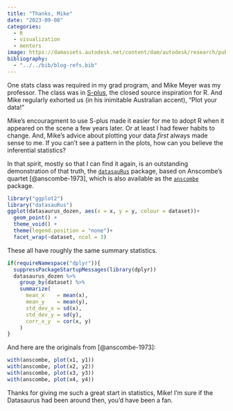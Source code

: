 ```yaml
---
title: "Thanks, Mike"
date: "2023-09-08"
categories:
  - R
  - visualization
  - mentors
image: https://damassets.autodesk.net/content/dam/autodesk/research/publications-assets/gifs/same-stats-different-graphs/DinoSequentialSmaller.gif
bibliography: 
  - "../../bib/blog-refs.bib"
---
```


One stats class was required in my grad program, and Mike Meyer was my professor.
The class was in [S-plus](https://en.wikipedia.org/wiki/S-PLUS), the closed source inspiration for R.
And Mike regularly exhorted us (in his inimitable Australian accent), "Plot your data!"

Mike's encouragment to use S-plus made it easier for me to adopt R when it appeared on the scene a few years later.
Or at least I had fewer habits to change.
And, Mike's advice about plotting your data *first* always made sense to me.
If you can't see a pattern in the plots, how can you believe the inferential statistics?

In that spirit, mostly so that I can find it again, is an outstanding demonstration of that truth, the [`datasauRus`](https://cran.r-project.org/package=datasauRus) package, based on Anscombe's quartet [@anscombe-1973], which is also available as the [`anscombe`](https://cran.r-project.org/package=anscombe) package.

```r
library("ggplot2")
library("datasauRus")
ggplot(datasaurus_dozen, aes(x = x, y = y, colour = dataset))+
  geom_point() +
  theme_void() +
  theme(legend.position = "none")+
  facet_wrap(~dataset, ncol = 3)
```

These all have roughly the same summary statistics.

```r
if(requireNamespace("dplyr")){
  suppressPackageStartupMessages(library(dplyr))
  datasaurus_dozen %>% 
    group_by(dataset) %>% 
    summarize(
      mean_x    = mean(x),
      mean_y    = mean(y),
      std_dev_x = sd(x),
      std_dev_y = sd(y),
      corr_x_y  = cor(x, y)
    )
}
```

And here are the originals from [@anscombe-1973]:

```r
with(anscombe, plot(x1, y1))
with(anscombe, plot(x2, y2))
with(anscombe, plot(x3, y3))
with(anscombe, plot(x4, y4))
```

Thanks for giving me such a great start in statistics, Mike! I'm sure if the Datasaurus had been around then, you'd have been a fan.
